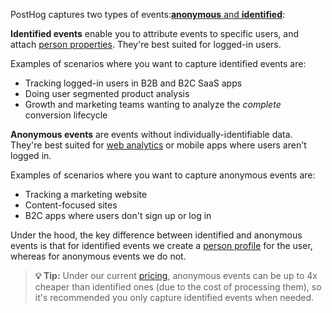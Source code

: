 PostHog captures two types of events:[**anonymous** and **identified**](/docs/data/anonymous-vs-identified-events):

**Identified events** enable you to attribute events to specific users, and attach [person properties](/docs/product-analytics/person-properties). They're best suited for logged-in users.

Examples of scenarios where you want to capture identified events are:

- Tracking logged-in users in B2B and B2C SaaS apps
- Doing user segmented product analysis
- Growth and marketing teams wanting to analyze the _complete_ conversion lifecycle
   
**Anonymous events** are events without individually-identifiable data. They're best suited for [web analytics](/docs/web-analytics) or mobile apps where users aren't logged in. 

Examples of scenarios where you want to capture anonymous events are:

- Tracking a marketing website
- Content-focused sites
- B2C apps where users don't sign up or log in

Under the hood, the key difference between identified and anonymous events is that for identified events we create a [person profile](https://posthog.com/docs/data/persons) for the user, whereas for anonymous events we do not.

 > **💡 Tip:** Under our current [pricing](/pricing), anonymous events can be up to 4x cheaper than identified ones (due to the cost of processing them), so it's recommended you only capture identified events when needed.
